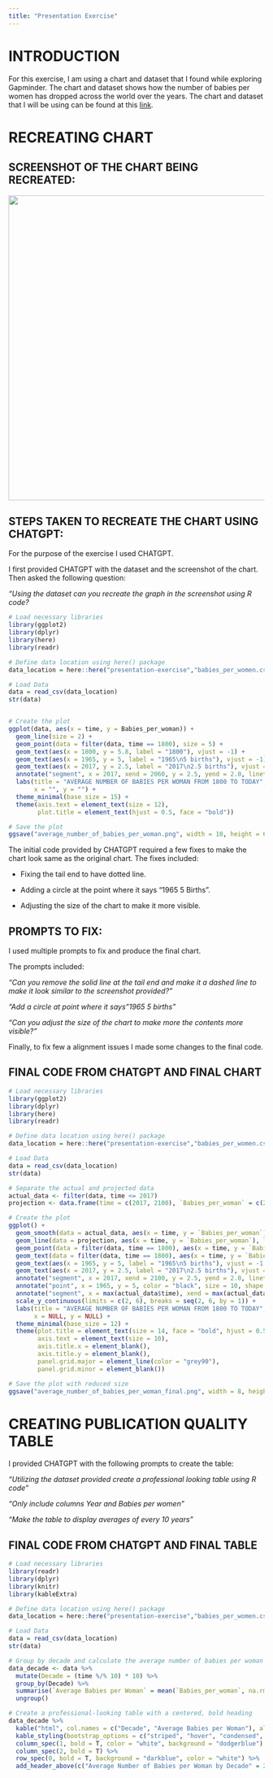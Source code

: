 ```yaml
---
title: "Presentation Exercise"
---
```


# **INTRODUCTION**

For this exercise, I am using a chart and dataset that I found while exploring Gapminder. The chart and dataset shows how the number of babies per women has dropped across the world over the years. The chart and dataset that I will be using can be found at this [link](https://www.gapminder.org/topics/babies-per-woman/).

# **RECREATING CHART**

## **SCREENSHOT OF THE CHART BEING RECREATED:**

![](https://github.com/rinu77/rinuthomas_P2_portfolio/raw/main/presentation-exercise/original_graph.png){width="600"}

## **STEPS TAKEN TO RECREATE THE CHART USING CHATGPT:**

For the purpose of the exercise I used CHATGPT.

I first provided CHATGPT with the dataset and the screenshot of the chart. Then asked the following question:

*“Using the dataset can you recreate the graph in the screenshot using R code?*

```r
# Load necessary libraries
library(ggplot2)
library(dplyr)
library(here)
library(readr)

# Define data location using here() package
data_location = here::here("presentation-exercise","babies_per_women.csv")

# Load Data
data = read_csv(data_location)
str(data)


# Create the plot
ggplot(data, aes(x = time, y = Babies_per_woman)) +
  geom_line(size = 2) +
  geom_point(data = filter(data, time == 1800), size = 5) +
  geom_text(aes(x = 1800, y = 5.8, label = "1800"), vjust = -1) +
  geom_text(aes(x = 1965, y = 5, label = "1965\n5 births"), vjust = -1) +
  geom_text(aes(x = 2017, y = 2.5, label = "2017\n2.5 births"), vjust = -1) +
  annotate("segment", x = 2017, xend = 2060, y = 2.5, yend = 2.0, linetype = "dashed", arrow = arrow(length = unit(0.3, "cm"))) +
  labs(title = "AVERAGE NUMBER OF BABIES PER WOMAN FROM 1800 TO TODAY",
       x = "", y = "") +
  theme_minimal(base_size = 15) +
  theme(axis.text = element_text(size = 12),
        plot.title = element_text(hjust = 0.5, face = "bold"))

# Save the plot
ggsave("average_number_of_babies_per_woman.png", width = 10, height = 6)

```

The initial code provided by CHATGPT required a few fixes to make the chart look same as the original chart. The fixes included:

-   Fixing the tail end to have dotted line.

-   Adding a circle at the point where it says “1965 5 Births”.

-   Adjusting the size of the chart to make it more visible.

## **PROMPTS TO FIX:**

I used multiple prompts to fix and produce the final chart.

The prompts included:

*“Can you remove the solid line at the tail end and make it a dashed line to make it look similar to the screenshot provided?”*

*“Add a circle at point where it says”1965 5 births”*

*“Can you adjust the size of the chart to make more the contents more visible?”*

Finally, to fix few a alignment issues I made some changes to the final code.

## **FINAL CODE FROM CHATGPT AND FINAL CHART**

```r
# Load necessary libraries
library(ggplot2)
library(dplyr)
library(here)
library(readr)

# Define data location using here() package
data_location = here::here("presentation-exercise","babies_per_women.csv")

# Load Data
data = read_csv(data_location)
str(data)

# Separate the actual and projected data
actual_data <- filter(data, time <= 2017)
projection <- data.frame(time = c(2017, 2100), `Babies_per_woman` = c(2.5, 2.0))

# Create the plot
ggplot() +
  geom_smooth(data = actual_data, aes(x = time, y = `Babies_per_woman`), method = "loess", span = 0.2, size = 2, color = "black", se = FALSE) +
  geom_line(data = projection, aes(x = time, y = `Babies_per_woman`), linetype = "dashed", size = 1, color = "black") +
  geom_point(data = filter(data, time == 1800), aes(x = time, y = `Babies_per_woman`), size = 6, color = "black") +
  geom_text(data = filter(data, time == 1800), aes(x = time, y = `Babies_per_woman`, label = "1800"), vjust = -1.5, size = 4, fontface = "bold") +
  geom_text(aes(x = 1965, y = 5, label = "1965\n5 births"), vjust = -1.25, size = 4, fontface = "bold") +
  geom_text(aes(x = 2017, y = 2.5, label = "2017\n2.5 births"), vjust = -1, size = 4, fontface = "bold") +
  annotate("segment", x = 2017, xend = 2100, y = 2.5, yend = 2.0, linetype = "dashed", size = 1, color = "black", arrow = arrow(length = unit(0.2, "cm"))) +
  annotate("point", x = 1965, y = 5, color = "black", size = 10, shape = 21, fill = NA) +
  annotate("segment", x = max(actual_data$time), xend = max(actual_data$time) + 1, y = tail(actual_data$`Babies_per_woman`, 1), yend = tail(actual_data$`Babies per woman`, 1), color = "black", size = 2, arrow = arrow(length = unit(0.3, "cm"))) +
  scale_y_continuous(limits = c(2, 6), breaks = seq(2, 6, by = 1)) +
  labs(title = "AVERAGE NUMBER OF BABIES PER WOMAN FROM 1800 TO TODAY",
       x = NULL, y = NULL) +
  theme_minimal(base_size = 12) +
  theme(plot.title = element_text(size = 14, face = "bold", hjust = 0.5),
        axis.text = element_text(size = 10),
        axis.title.x = element_blank(),
        axis.title.y = element_blank(),
        panel.grid.major = element_line(color = "grey90"),
        panel.grid.minor = element_blank())

# Save the plot with reduced size
ggsave("average_number_of_babies_per_woman_final.png", width = 8, height = 5)
```

# **CREATING PUBLICATION QUALITY TABLE**

I provided CHATGPT with the following prompts to create the table:

*“Utilizing the dataset provided create a professional looking table using R code”*

*“Only include columns Year and Babies per women”*

*“Make the table to display averages of every 10 years”*

## **FINAL CODE FROM CHATGPT AND FINAL TABLE**

```r
# Load necessary libraries
library(readr)
library(dplyr)
library(knitr)
library(kableExtra)

# Define data location using here() package
data_location = here::here("presentation-exercise","babies_per_women.csv")

# Load Data
data = read_csv(data_location)
str(data)

# Group by decade and calculate the average number of babies per woman
data_decade <- data %>%
  mutate(Decade = (time %/% 10) * 10) %>%
  group_by(Decade) %>%
  summarise(`Average Babies per Woman` = mean(`Babies_per_woman`, na.rm = TRUE)) %>%
  ungroup()

# Create a professional-looking table with a centered, bold heading
data_decade %>%
  kable("html", col.names = c("Decade", "Average Babies per Woman"), align = 'c') %>%
  kable_styling(bootstrap_options = c("striped", "hover", "condensed", "responsive", "bordered"), full_width = F) %>%
  column_spec(1, bold = T, color = "white", background = "dodgerblue") %>%
  column_spec(2, bold = T) %>%
  row_spec(0, bold = T, background = "darkblue", color = "white") %>%
  add_header_above(c("Average Number of Babies per Woman by Decade" = 2), bold = TRUE, align = "c", color = "black", background = "lightgray")

```

